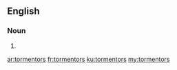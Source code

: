 ==English==

===Noun===
{{head|en|plural}}

# {{plural of|tormentor|lang=en|nocat=1}}

[[ar:tormentors]]
[[fr:tormentors]]
[[ku:tormentors]]
[[my:tormentors]]